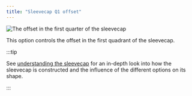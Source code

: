 ```yaml
---
title: "Sleevecap Q1 offset"
---
```


![The offset in the first quarter of the sleevecap](./sleevecapq1offset.svg)

This option controls the offset in the first quadrant of the sleevecap.

:::tip


See [understanding the sleevecap](/docs/designs/brian/options#understanding-the-sleevecap) for an in-depth
look into how the sleevecap is constructed and the influence of the different options on its shape.

:::




